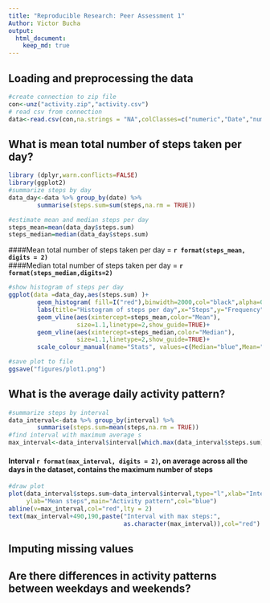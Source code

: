 ```yaml
---
title: "Reproducible Research: Peer Assessment 1"
Author: Victor Bucha
output: 
  html_document:
    keep_md: true
---
```



## Loading and preprocessing the data
``` R
#create connection to zip file
con<-unz("activity.zip","activity.csv")
# read csv from connection
data<-read.csv(con,na.strings = "NA",colClasses=c("numeric","Date","numeric"))
```

## What is mean total number of steps taken per day?
``` R
library (dplyr,warn.conflicts=FALSE)
library(ggplot2)
#summarize steps by day
data_day<-data %>% group_by(date) %>% 
        summarise(steps.sum=sum(steps,na.rm = TRUE))

#estimate mean and median steps per day
steps_mean=mean(data_day$steps.sum)
steps_median=median(data_day$steps.sum)
```

####Mean total number of steps taken per day = **`r format(steps_mean, digits = 2)`**  
####Median total number of steps taken per day = **`r format(steps_median,digits=2)`**

``` R
#show histogram of steps per day
ggplot(data =data_day,aes(steps.sum) )+
        geom_histogram( fill=I("red"),binwidth=2000,col="black",alpha=0.6)+
        labs(title="Histogram of steps per day",x="Steps",y="Frequency")+
        geom_vline(aes(xintercept=steps_mean,color="Mean"),
                   size=1.1,linetype=2,show_guide=TRUE)+
        geom_vline(aes(xintercept=steps_median,color="Median"),
                   size=1.1,linetype=2,show_guide=TRUE)+
        scale_colour_manual(name="Stats", values=c(Median="blue",Mean="green"))
```

``` R
#save plot to file
ggsave("figures/plot1.png")
```

## What is the average daily activity pattern?
``` R
#summarize steps by interval
data_interval<-data %>% group_by(interval) %>% 
        summarise(steps.sum=mean(steps,na.rm = TRUE))
#find interval with maximum average s
max_interval<-data_interval$interval[which.max(data_interval$steps.sum)]
```
  
#### Interval **`r format(max_interval, digits = 2)`**, on average across all the days in the dataset, contains the maximum number of steps  
``` R
#draw plot
plot(data_interval$steps.sum~data_interval$interval,type="l",xlab="Interval",
     ylab="Mean steps",main="Activity pattern",col="blue")
abline(v=max_interval,col="red",lty = 2)
text(max_interval+490,190,paste("Interval with max steps:",
                                as.character(max_interval)),col="red")
```

## Imputing missing values



## Are there differences in activity patterns between weekdays and weekends?
